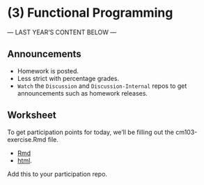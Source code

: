 # (3) Functional Programming

--- LAST YEAR'S CONTENT BELOW ---

## Announcements

- Homework is posted.
- Less strict with percentage grades.
- `Watch` the `Discussion` and `Discussion-Internal` repos to get announcements such as homework releases. 

## Worksheet

To get participation points for today, we'll be filling out the cm103-exercise.Rmd file.

- [Rmd](https://github.com/STAT545-UBC/Classroom/blob/master/notes/cm103-exercise.Rmd)
- [html](http://stat545.com/Classroom/notes/cm103-exercise.nb.html).

Add this to your participation repo. 